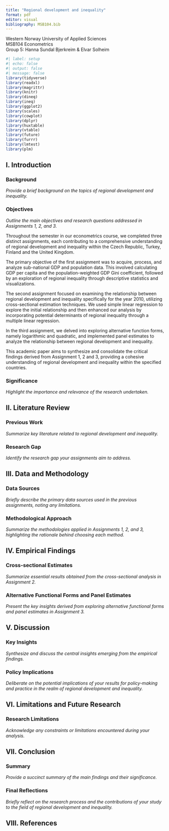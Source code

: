 ```yaml
---
title: "Regional development and inequality"
format: pdf
editor: visual
bibliography: MSB104.bib
---
```


Western Norway University of Applied Sciences\
MSB104 Econometrics\
Group 5: Hanna Sundal Bjerkreim & Elvar Solheim

```r
#| label: setup
#| echo: false
#| output: false
#| message: false
library(tidyverse)
library(readxl)
library(magrittr)
library(knitr)
library(dineq)
library(ineq)
library(ggplot2)
library(scales)
library(cowplot)
library(dplyr)
library(huxtable)
library(vtable)
library(future)
library(furrr)
library(lmtest)
library(plm)
```

## I. Introduction

### Background

*Provide a brief background on the topics of regional development and inequality.*

### Objectives

*Outline the main objectives and research questions addressed in Assignments 1, 2, and 3.*

Throughout the semester in our econometrics course, we completed three distinct assignments, each contributing to a comprehensive understanding of regional development and inequality within the Czech Republic, Turkey, Finland and the United Kingdom.

The primary objective of the first assignment was to acquire, process, and analyze sub-national GDP and population data.
This involved calculating GDP per capita and the population-weighted GDP Gini coefficient, followed by an exploration of regional inequality through descriptive statistics and visualizations.

The second assignment focused on examining the relationship between regional development and inequality specifically for the year 2010, utilizing cross-sectional estimation techniques.
We used simple linear regression to explore the initial relationship and then enhanced our analysis by incorporating potential determinants of regional inequality through a multiple linear regression.

In the third assignment, we delved into exploring alternative function forms, namely logarithmic and quadratic, and implemented panel estimates to analyze the relationship between regional development and inequality.

This academic paper aims to synthesize and consolidate the critical findings derived from Assignment 1, 2 and 3, providing a cohesive understanding of regional development and inequality within the specified countries.

### Significance

*Highlight the importance and relevance of the research undertaken.*

## II. Literature Review

### Previous Work

*Summarize key literature related to regional development and inequality.*

### Research Gap

*Identify the research gap your assignments aim to address.*

## III. Data and Methodology

### Data Sources

*Briefly describe the primary data sources used in the previous assignments, noting any limitations.*

### Methodological Approach

*Summarize the methodologies applied in Assignments 1, 2, and 3, highlighting the rationale behind choosing each method.*

## IV. Empirical Findings

### Cross-sectional Estimates

*Summarize essential results obtained from the cross-sectional analysis in Assignment 2.*

### Alternative Functional Forms and Panel Estimates

*Present the key insights derived from exploring alternative functional forms and panel estimates in Assignment 3.*

## V. Discussion

### Key Insights

*Synthesize and discuss the central insights emerging from the empirical findings.*

### Policy Implications

*Deliberate on the potential implications of your results for policy-making and practice in the realm of regional development and inequality.*

## VI. Limitations and Future Research

### Research Limitations

*Acknowledge any constraints or limitations encountered during your analysis.*

## VII. Conclusion

### Summary

*Provide a succinct summary of the main findings and their significance.*

### Final Reflections

*Briefly reflect on the research process and the contributions of your study to the field of regional development and inequality.*

## VIII. References
